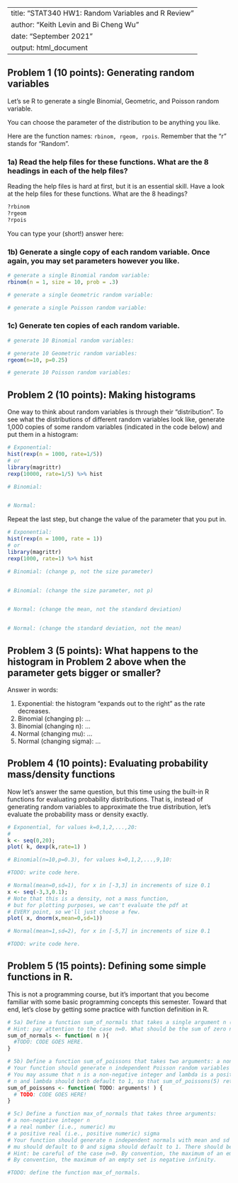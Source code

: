 
---
title: "STAT340 HW1: Random Variables and R Review"
author: "Keith Levin and Bi Cheng Wu"
date: "September 2021"
output: html_document
---

## Problem 1 (10 points): Generating random variables

Let's se R to generate a single Binomial, Geometric, and Poisson random variable.

 You can choose the parameter of the distribution to be anything you like.  

Here are the function names: `rbinom, rgeom, rpois`.
Remember that the "r" stands for "Random".

### 1a) Read the help files for these functions. What are the 8 headings in each of the help files? 

Reading the help files is hard at first, but it is an essential skill.  Have a look at the help files for these functions.  What are the 8 headings?
```r
?rbinom
?rgeom
?rpois
```

You can type your (short!) answer here:

### 1b) Generate a single copy of each random variable. Once again, you may set parameters however you like.

```r

# generate a single Binomial random variable:
rbinom(n = 1, size = 10, prob = .3)

# generate a single Geometric random variable:

# generate a single Poisson random variable:
```


### 1c) Generate ten copies of each random variable.

```r
# generate 10 Binomial random variables:

# generate 10 Geometric random variables:
rgeom(n=10, p=0.25)

# generate 10 Poisson random variables:

```

## Problem 2 (10 points): Making histograms

One way to think about random variables is through their "distribution".
To see what the distributions of different random variables look like, generate 1,000 copies of some random variables (indicated in the code below) and put them in a histogram:

```r
# Exponential:
hist(rexp(n = 1000, rate=1/5))
# or 
library(magrittr)
rexp(10000, rate=1/5) %>% hist

# Binomial:


# Normal:


```

Repeat the last step, but change the value of the parameter that you put in.  

```r

# Exponential:
hist(rexp(n = 1000, rate = 1))
# or 
library(magrittr)
rexp(1000, rate=1) %>% hist

# Binomial: (change p, not the size parameter)


# Binomial: (change the size parameter, not p)


# Normal: (change the mean, not the standard deviation)


# Normal: (change the standard deviation, not the mean)


```


## Problem 3 (5 points): What happens to the histogram in Problem 2 above when the parameter gets bigger or smaller?  

Answer in words:

1) Exponential: the histogram "expands out to the right" as the rate decreases.
2) Binomial (changing p): ...
3) Binomial (changing n): ...
4) Normal (changing mu): ...
5) Normal (changing sigma): ...

## Problem 4 (10 points): Evaluating probability mass/density functions

Now let's answer the same question, but this time using the built-in R functions for evaluating probability distributions.
That is, instead of generating random variables to approximate the true distribution, let's evaluate the probability mass or density exactly.

```r
# Exponential, for values k=0,1,2,...,20:
# 
k <- seq(0,20);
plot( k, dexp(k,rate=1) )

# Binomial(n=10,p=0.3), for values k=0,1,2,...,9,10:

#TODO: write code here.

# Normal(mean=0,sd=1), for x in [-3,3] in increments of size 0.1
x <- seq(-3,3,0.1);
# Note that this is a density, not a mass function,
# but for plotting purposes, we can't evaluate the pdf at
# EVERY point, so we'll just choose a few.
plot( x, dnorm(x,mean=0,sd=1))

# Normal(mean=1,sd=2), for x in [-5,7] in increments of size 0.1

#TODO: write code here.
```



## Problem 5 (15 points): Defining some simple functions in R.

This is not a programming course, but it's important that you become familiar with some basic programming concepts this semester.
Toward that end, let's close by getting some practice with function definition in R.

```r
# 5a) Define a function sum_of_normals that takes a single argument n (you may assume that n is a non-negative integer), generates n independent normals with mean 0 and variance 1, and returns their sum.
# Hint: pay attention to the case n=0. What should be the sum of zero normals?
sum_of_normals <- function( n ){
  #TODO: CODE GOES HERE.
}

# 5b) Define a function sum_of_poissons that takes two arguments: a non-negative integer n and a positive real lambda.
# Your function should generate n independent Poisson random variables with shared parameter lambda, and return their sum.
# You may assume that n is a non-negative integer and lambda is a positive real (i.e., numeric)
# n and lambda should both default to 1, so that sum_of_poissons(5) returns the sum of five Pois(1) random variables.
sum_of_poissons <- function( TODO: arguments! ) {
  # TODO: CODE GOES HERE!
}

# 5c) Define a function max_of_normals that takes three arguments:
# a non-negative integer n
# a real number (i.e., numeric) mu
# a positive real (i.e., positive numeric) sigma
# Your function should generate n independent normals with mean and sd given by mu and sigma, respectively, and return the maximum of those n normal RVs.
# mu should default to 0 and sigma should default to 1. There should be no default value for n.
# Hint: be careful of the case n=0. By convention, the maximum of an empty set (e.g., the maximum of a collection of zero normals) 
# By convention, the maximum of an empty set is negative infinity.

#TODO: define the function max_of_normals.
```
